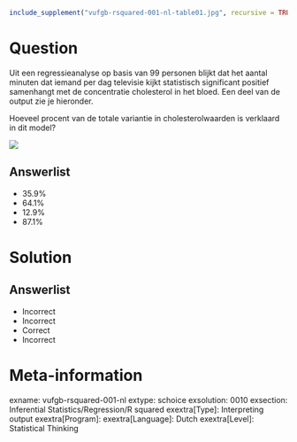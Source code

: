 ```{r, echo = FALSE, results = "hide"}
include_supplement("vufgb-rsquared-001-nl-table01.jpg", recursive = TRUE)
```

Question
========

Uit een regressieanalyse op basis van 99 personen blijkt dat het aantal minuten dat iemand per dag
televisie kijkt statistisch significant positief samenhangt met de concentratie cholesterol in het bloed.
Een deel van de output zie je hieronder.

Hoeveel procent van de totale variantie in cholesterolwaarden is verklaard in dit model?

![](vufgb-rsquared-001-nl-table01.jpg)

Answerlist
----------
* 35.9%
* 64.1%
* 12.9%
* 87.1%

Solution
========

Answerlist
----------
* Incorrect
* Incorrect
* Correct
* Incorrect

Meta-information
================
exname: vufgb-rsquared-001-nl
extype: schoice
exsolution: 0010
exsection: Inferential Statistics/Regression/R squared
exextra[Type]: Interpreting output
exextra[Program]: 
exextra[Language]: Dutch
exextra[Level]: Statistical Thinking